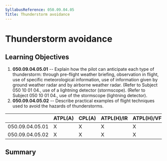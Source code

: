 ```yaml
---
SyllabusReference: 050.09.04.05
Title: Thunderstorm avoidance
---
```


# Thunderstorm avoidance

## Learning Objectives

1.  **050.09.04.05.01** -- Explain how the pilot can anticipate each type of
    thunderstorm: through pre-flight weather briefing, observation in flight, use
    of specific meteorological information, use of information given by ground
    weather radar and by airborne weather radar. (Refer to Subject 050 10 01 04.,
    use of a lightning detector (stormscope). (Refer to Subject 050 10 01 04.,
    use of the stormscope (lightning detector).
2.  **050.09.04.05.02** -- Describe practical examples of flight techniques used
    to avoid the hazards of thunderstorms.

|                 | ATPL(A) | CPL(A) | ATPL(H)/IR | ATPL(H)/VFR | CPL(H) | IR  | CBIR(A) |
| --------------- | ------- | ------ | ---------- | ----------- | ------ | --- | ------- |
| 050.09.04.05.01 | X       | X      | X          | X           | X      | X   | X       |
| 050.09.04.05.02 | X       | X      | X          | X           | X      | X   | X       |

## Summary
